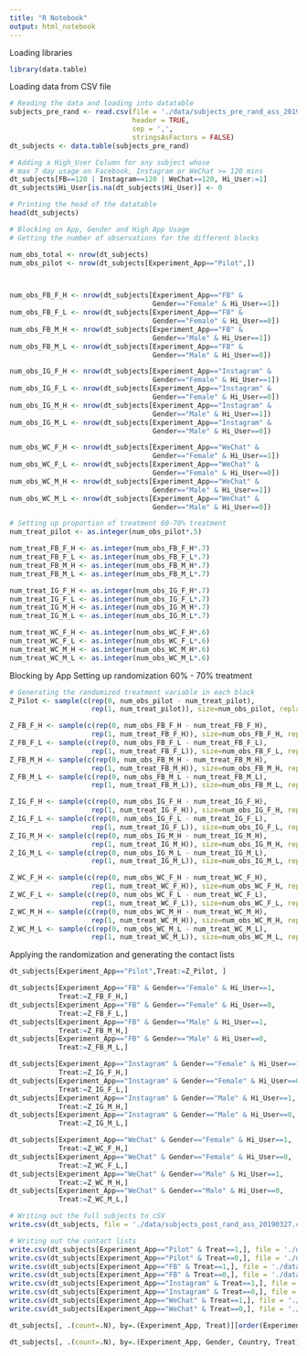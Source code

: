 ---
title: "R Notebook"
output: html_notebook
---

Loading libraries

```{r}
library(data.table)

```

Loading data from CSV file

```{r}
# Reading the data and loading into datatable
subjects_pre_rand <- read.csv(file = './data/subjects_pre_rand_ass_20190327.csv', 
                              header = TRUE, 
                              sep = ',', 
                              stringsAsFactors = FALSE)
dt_subjects <- data.table(subjects_pre_rand)

# Adding a High_User Column for any subject whose 
# max 7 day usage on Facebook, Instagram or WeChat >= 120 mins
dt_subjects[FB==120 | Instagram==120 | WeChat==120, Hi_User:=1]
dt_subjects$Hi_User[is.na(dt_subjects$Hi_User)] <- 0 

# Printing the head of the datatable 
head(dt_subjects)
```

```{r}
# Blocking on App, Gender and High App Usage
# Getting the number of observations for the different blocks

num_obs_total <- nrow(dt_subjects)
num_obs_pilot <- nrow(dt_subjects[Experiment_App=="Pilot",])



num_obs_FB_F_H <- nrow(dt_subjects[Experiment_App=="FB" & 
                                   Gender=="Female" & Hi_User==1])
num_obs_FB_F_L <- nrow(dt_subjects[Experiment_App=="FB" & 
                                   Gender=="Female" & Hi_User==0])
num_obs_FB_M_H <- nrow(dt_subjects[Experiment_App=="FB" & 
                                   Gender=="Male" & Hi_User==1])
num_obs_FB_M_L <- nrow(dt_subjects[Experiment_App=="FB" & 
                                   Gender=="Male" & Hi_User==0])

num_obs_IG_F_H <- nrow(dt_subjects[Experiment_App=="Instagram" & 
                                   Gender=="Female" & Hi_User==1])
num_obs_IG_F_L <- nrow(dt_subjects[Experiment_App=="Instagram" & 
                                   Gender=="Female" & Hi_User==0])
num_obs_IG_M_H <- nrow(dt_subjects[Experiment_App=="Instagram" & 
                                   Gender=="Male" & Hi_User==1])
num_obs_IG_M_L <- nrow(dt_subjects[Experiment_App=="Instagram" & 
                                   Gender=="Male" & Hi_User==0])

num_obs_WC_F_H <- nrow(dt_subjects[Experiment_App=="WeChat" & 
                                   Gender=="Female" & Hi_User==1])
num_obs_WC_F_L <- nrow(dt_subjects[Experiment_App=="WeChat" & 
                                   Gender=="Female" & Hi_User==0])
num_obs_WC_M_H <- nrow(dt_subjects[Experiment_App=="WeChat" & 
                                   Gender=="Male" & Hi_User==1])
num_obs_WC_M_L <- nrow(dt_subjects[Experiment_App=="WeChat" & 
                                   Gender=="Male" & Hi_User==0])

# Setting up proportion of treatment 60-70% treatment
num_treat_pilot <- as.integer(num_obs_pilot*.5)

num_treat_FB_F_H <- as.integer(num_obs_FB_F_H*.7)
num_treat_FB_F_L <- as.integer(num_obs_FB_F_L*.7)
num_treat_FB_M_H <- as.integer(num_obs_FB_M_H*.7)
num_treat_FB_M_L <- as.integer(num_obs_FB_M_L*.7)

num_treat_IG_F_H <- as.integer(num_obs_IG_F_H*.7)
num_treat_IG_F_L <- as.integer(num_obs_IG_F_L*.7)
num_treat_IG_M_H <- as.integer(num_obs_IG_M_H*.7)
num_treat_IG_M_L <- as.integer(num_obs_IG_M_L*.7)

num_treat_WC_F_H <- as.integer(num_obs_WC_F_H*.6)
num_treat_WC_F_L <- as.integer(num_obs_WC_F_L*.6)
num_treat_WC_M_H <- as.integer(num_obs_WC_M_H*.6)
num_treat_WC_M_L <- as.integer(num_obs_WC_M_L*.6)

```

Blocking by App
Setting up randomization 60% - 70% treatment

```{r}
# Generating the randomized treatment variable in each block
Z_Pilot <- sample(c(rep(0, num_obs_pilot - num_treat_pilot),
                    rep(1, num_treat_pilot)), size=num_obs_pilot, replace=FALSE)

Z_FB_F_H <- sample(c(rep(0, num_obs_FB_F_H - num_treat_FB_F_H),
                    rep(1, num_treat_FB_F_H)), size=num_obs_FB_F_H, replace=FALSE)
Z_FB_F_L <- sample(c(rep(0, num_obs_FB_F_L - num_treat_FB_F_L),
                    rep(1, num_treat_FB_F_L)), size=num_obs_FB_F_L, replace=FALSE)
Z_FB_M_H <- sample(c(rep(0, num_obs_FB_M_H - num_treat_FB_M_H),
                    rep(1, num_treat_FB_M_H)), size=num_obs_FB_M_H, replace=FALSE)
Z_FB_M_L <- sample(c(rep(0, num_obs_FB_M_L - num_treat_FB_M_L),
                    rep(1, num_treat_FB_M_L)), size=num_obs_FB_M_L, replace=FALSE)

Z_IG_F_H <- sample(c(rep(0, num_obs_IG_F_H - num_treat_IG_F_H),
                    rep(1, num_treat_IG_F_H)), size=num_obs_IG_F_H, replace=FALSE)
Z_IG_F_L <- sample(c(rep(0, num_obs_IG_F_L - num_treat_IG_F_L),
                    rep(1, num_treat_IG_F_L)), size=num_obs_IG_F_L, replace=FALSE)
Z_IG_M_H <- sample(c(rep(0, num_obs_IG_M_H - num_treat_IG_M_H),
                    rep(1, num_treat_IG_M_H)), size=num_obs_IG_M_H, replace=FALSE)
Z_IG_M_L <- sample(c(rep(0, num_obs_IG_M_L - num_treat_IG_M_L),
                    rep(1, num_treat_IG_M_L)), size=num_obs_IG_M_L, replace=FALSE)

Z_WC_F_H <- sample(c(rep(0, num_obs_WC_F_H - num_treat_WC_F_H),
                    rep(1, num_treat_WC_F_H)), size=num_obs_WC_F_H, replace=FALSE)
Z_WC_F_L <- sample(c(rep(0, num_obs_WC_F_L - num_treat_WC_F_L),
                    rep(1, num_treat_WC_F_L)), size=num_obs_WC_F_L, replace=FALSE)
Z_WC_M_H <- sample(c(rep(0, num_obs_WC_M_H - num_treat_WC_M_H),
                    rep(1, num_treat_WC_M_H)), size=num_obs_WC_M_H, replace=FALSE)
Z_WC_M_L <- sample(c(rep(0, num_obs_WC_M_L - num_treat_WC_M_L),
                    rep(1, num_treat_WC_M_L)), size=num_obs_WC_M_L, replace=FALSE)

```

Applying the randomization and generating the contact lists

```{r}
dt_subjects[Experiment_App=="Pilot",Treat:=Z_Pilot, ] 

dt_subjects[Experiment_App=="FB" & Gender=="Female" & Hi_User==1,
            Treat:=Z_FB_F_H,] 
dt_subjects[Experiment_App=="FB" & Gender=="Female" & Hi_User==0,
            Treat:=Z_FB_F_L,] 
dt_subjects[Experiment_App=="FB" & Gender=="Male" & Hi_User==1,
            Treat:=Z_FB_M_H,] 
dt_subjects[Experiment_App=="FB" & Gender=="Male" & Hi_User==0,
            Treat:=Z_FB_M_L,] 

dt_subjects[Experiment_App=="Instagram" & Gender=="Female" & Hi_User==1,
            Treat:=Z_IG_F_H,] 
dt_subjects[Experiment_App=="Instagram" & Gender=="Female" & Hi_User==0,
            Treat:=Z_IG_F_L,] 
dt_subjects[Experiment_App=="Instagram" & Gender=="Male" & Hi_User==1,
            Treat:=Z_IG_M_H,] 
dt_subjects[Experiment_App=="Instagram" & Gender=="Male" & Hi_User==0,
            Treat:=Z_IG_M_L,] 

dt_subjects[Experiment_App=="WeChat" & Gender=="Female" & Hi_User==1,
            Treat:=Z_WC_F_H,] 
dt_subjects[Experiment_App=="WeChat" & Gender=="Female" & Hi_User==0,
            Treat:=Z_WC_F_L,] 
dt_subjects[Experiment_App=="WeChat" & Gender=="Male" & Hi_User==1,
            Treat:=Z_WC_M_H,] 
dt_subjects[Experiment_App=="WeChat" & Gender=="Male" & Hi_User==0,
            Treat:=Z_WC_M_L,] 

# Writing out the full subjects to cSV
write.csv(dt_subjects, file = './data/subjects_post_rand_ass_20190327.csv')

# Writing out the contact lists
write.csv(dt_subjects[Experiment_App=="Pilot" & Treat==1,], file = './data/block_pilot_treat_20190327.csv')
write.csv(dt_subjects[Experiment_App=="Pilot" & Treat==0,], file = './data/block_pilot_cntrl_20190327.csv')
write.csv(dt_subjects[Experiment_App=="FB" & Treat==1,], file = './data/block_FB_treat_20190327.csv')
write.csv(dt_subjects[Experiment_App=="FB" & Treat==0,], file = './data/block_FB_cntrl_20190327.csv')
write.csv(dt_subjects[Experiment_App=="Instagram" & Treat==1,], file = './data/block_IG_treat_20190327.csv')
write.csv(dt_subjects[Experiment_App=="Instagram" & Treat==0,], file = './data/block_IG_cntrl_20190327.csv')
write.csv(dt_subjects[Experiment_App=="WeChat" & Treat==1,], file = './data/block_WC_treat_20190327.csv')
write.csv(dt_subjects[Experiment_App=="WeChat" & Treat==0,], file = './data/block_WC_cntrl_20190327.csv')
```

```{r}
dt_subjects[, .(count=.N), by=.(Experiment_App, Treat)][order(Experiment_App, Treat)]

dt_subjects[, .(count=.N), by=.(Experiment_App, Gender, Country, Treat)][order(Experiment_App, Treat)]
```



